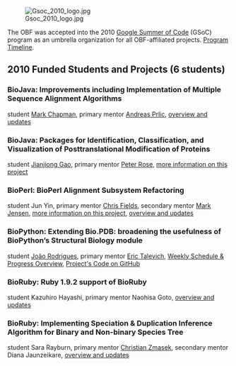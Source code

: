 [[Image:Gsoc_2010_logo.jpg|right|link=http://code.google.com/soc]] 

The OBF was accepted into the 2010 [http://code.google.com/soc Google Summer of Code] (GSoC) program as an umbrella organization for all OBF-affiliated projects. [http://socghop.appspot.com/document/show/gsoc_program/google/gsoc2010/timeline Program Timeline].

== 2010 Funded Students and Projects (6 students) ==

=== BioJava: Improvements including Implementation of Multiple Sequence Alignment Algorithms ===

student [http://biojava.org/wiki/Mark_Chapman Mark Chapman], primary mentor [http://biojava.org/wiki/Andreas_Prlic Andreas Prlic], [http://biojava.org/wiki/GSoC:MSA overview and updates]

=== BioJava: Packages for Identification, Classification, and Visualization of Posttranslational Modification of Proteins ===

student [http://www.biojava.org/wiki/Jianjiong_Gao Jianjiong Gao], primary mentor [http://www.linkedin.com/in/peterrose Peter Rose], [http://www.biojava.org/wiki/GSoC:PTM more information on this project]

=== BioPerl: BioPerl Alignment Subsystem Refactoring ===

student Jun Yin, primary mentor [http://bioperl.org/wiki/User:Cjfields Chris Fields], secondary mentor [http://bioperl.org/wiki/User:Majensen Mark Jensen], [http://bioperl.org/wiki/Google_Summer_of_Code#Alignment_Subsystem_Refactoring more information on this project], [http://gsoc2010-junyin.blogspot.com/ overview and updates]

=== BioPython: Extending Bio.PDB: broadening the usefulness of BioPython’s Structural Biology module ===

student [http://www.biopython.org/wiki/User:Joaor João Rodrigues], primary mentor [http://eric.talevich.com/ Eric Talevich], [http://www.biopython.org/wiki/GSOC2010_Joao Weekly Schedule & Progress Overview], [http://github.com/JoaoRodrigues/biopython/tree/GSOC2010 Project's Code on GitHub]

=== BioRuby: Ruby 1.9.2 support of BioRuby ===

student Kazuhiro Hayashi, primary mentor Naohisa Goto, [http://gsoc2010kh.blogspot.com/ overview and updates]

=== BioRuby: Implementing Speciation & Duplication Inference Algorithm for Binary and Non-binary Species Tree ===

student Sara Rayburn, primary mentor [http://www.linkedin.com/in/cmzmasek Christian Zmasek], secondary mentor Diana Jaunzeikare, [http://wiki.github.com/srayburn/bioruby/gsoc-2010-implementing-sdi-project-updates overview and updates]